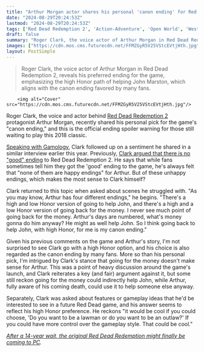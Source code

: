 ```yaml
---
title: "Arthur Morgan actor shares his personal 'canon ending' for Red Dead Redemption 2, and reckons half the endings don't make sense for Arthur anyway"
date: "2024-08-29T20:24:53Z"
lastmod: "2024-08-29T20:24:53Z"
tags: ['Red Dead Redemption 2', 'Action-Adventure', 'Open World', 'Western', 'Rockstar Games', 'PlayStation 4', 'Xbox One', 'PC']
draft: false
summary: "Roger Clark, the voice actor of Arthur Morgan in Red Dead Redemption 2, reveals his preferred ending for the game, emphasizing the high Honor path of helping John Marston, which aligns with the canon ending favored by many fans."
images: ["https://cdn.mos.cms.futurecdn.net/FFMZGyR5V25VStcEVtjHth.jpg"]
layout: PostSimple
---
```

> Roger Clark, the voice actor of Arthur Morgan in Red Dead Redemption 2, reveals his preferred ending for the game, emphasizing the high Honor path of helping John Marston, which aligns with the canon ending favored by many fans.


        <img alt="Cover" src="https://cdn.mos.cms.futurecdn.net/FFMZGyR5V25VStcEVtjHth.jpg"/>
        
Roger Clark, the voice and actor behind [<u>Red Dead Redemption 2</u>](https://www.gamesradar.com/red-dead-redemption-2-guide-walkthrough/) protagonist Arthur Morgan, recently shared his personal pick for the game's "canon ending," and this is the official ending spoiler warning for those still waiting to play this 2018 classic. 

[<u>Speaking with Gamology</u>](https://youtu.be/Z86px4nNHjE), Clark followed up on a sentiment he shared in a similar interview earlier this year. Previously, [<u>Clark argued that there is no "good" ending</u>](https://www.gamesradar.com/games/red-dead/red-dead-redemption-2s-arthur-morgan-actor-has-to-be-the-one-to-tell-fans-that-they-didnt-get-the-good-ending-because-there-isnt-one/) to Red Dead Redemption 2. He says that while fans sometimes tell him they got the 'good' ending to the game, he's always felt that "none of them are happy endings" for Arthur. But of these unhappy endings, which makes the most sense to Clark himself? 

Clark returned to this topic when asked about scenes he struggled with. "As you may know, Arthur has four different endings," he begins. "There's a high and low Honor version of going to help John, and there's a high and a low Honor version of going back for the money. I never see much point of going back for the money. Arthur's days are numbered, what's money gonna do him anyway? He might as well help John. So I think going back to help John, with high Honor, for me is my canon ending." 

Given his previous comments on the game and Arthur's story, I'm not surprised to see Clark go with a high Honor option, and his choice is also regarded as the canon ending by many fans. More so than his personal pick, I'm intrigued by Clark's stance that going for the money doesn't make sense for Arthur. This was a point of heavy discussion around the game's launch, and Clark reiterates a key (and fair) argument against it, but some still reckon going for the money could indirectly help John, while Arthur, fully aware of his coming death, could use it to help someone else anyway. 

Separately, Clark was asked about features or gameplay ideas that he'd be interested to see in a future Red Dead game, and his answer seems to reflect his high Honor preference. He reckons "it would be cool if you could choose, 'Do you want to be a lawman or do you want to be an outlaw?' If you could have more control over the gameplay style. That could be cool."

[<u><em>After a 14-year wait, the original Red Dead Redemption might finally be coming to PC</em></u>](https://www.gamesradar.com/games/red-dead/after-a-14-year-wait-the-original-red-dead-redemption-might-finally-be-coming-to-pc/)*.*
        